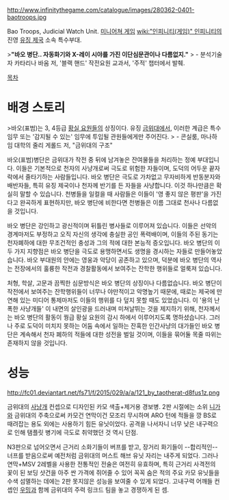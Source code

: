 http://www.infinitythegame.com/catalogue/images/280362-0401-baotroops.jpg

Bao Troops, Judicial Watch Unit. [[미니어쳐 게임]] [[wiki:"인피니티(게임)" 인피니티]]의 진영 [[유징 제국]] 소속 특수부대.

>'''"바오 병단.. 자동화기와 X-레이 시야를 가진 이단심문관이나 다름없지."'''
> - 분석기술자 카타리나 바움 저, '블랙 핸드' 작전요원 교과서, '주적' 챕터에서 발췌.

[[목차]]
= 배경 스토리 =
>바오(표범)는 3, 4등급 [[황실 요원]]들의 상징이다. 유징 [[금위대]]에서, 이러한 계급은 특수 임무 또는 '감지될 수 있는' 임무에 투입될 관원들에게만 주어진다.
> - 콘실룸, 마나하임 대학의 줄리 게롤드 저, "금위대의 구조"

바오(표범)병단은 금위대가 작전 중 뒤에 남겨놓은 잔여물들을 처리하는 정예 부대입니다. 이들은 기본적으로 천자의 사냥개로써 극도로 위험한 자들이며, 도덕의 어두운 끝자락에서 줄타기하는 사람들입니다. 바오 병단은 극도로 가차없고 무자비하게 반동분자와 배반자들, 특히 유징 제국이나 천자께 반기를 든 자들을 사냥합니다. 이것 하나만큼은 확실히 말할 수 있습니다. 천병들을 일컬을 때 사람들은 이들이 '영 좋지 않은 평판'을 가진다고 완곡하게 표현하지만, 바오 병단에 비한다면 천병들은 이름 그대로 천사나 다름없을 것입니다.

바오 병단은 강인하고 광신적이며 뒤틀린 병사들로 이루어져 있습니다. 이들은 선악의 경계마저도 부정하고 오직 자신의 생각에 충실한 공인 폭력배이며, 이들의 주된 동기는 천자폐하에 대한 무조건적인 충성과 그의 적에 대한 본능적 증오입니다. 바오 병단의 이 두 가지 지향점은 바오 병단을 극도로 용맹하면서도 생명을 경시하는 자들로 만들어놓았습니다. 바오 부대원의 안에는 영웅과 악당이 공존하고 있으며, 덕분에 바오 병단의 역사는 전장에서의 훌륭한 작전과 경찰활동에서 보여주는 잔학한 행위들로 얼룩져 있습니다.

처형, 학살, 고문과 끔찍한 심문방식은 바오 병단의 상징이나 다름없습니다. 바오 병단이 작전에서 보여주는 잔학행위들이 너무나 야만적이고 악명높기 때문에, 때로는 제국에 만연해 있는 미디어 통제마저도 이들의 행위를 다 덮지 못할 때도 있었습니다. 이 '용의 난폭한 사냥개들' 이 내면의 살인광을 드러내며 미쳐날뛰는 것을 제지하기 위해, 천자께서는 바오 병단의 활동이 꿩급 황실 요원의 감시 하에서 이루어지도록 명하셨습니다. 그러나 주로 도덕이 미치지 못하는 어둠 속에서 일하는 잔혹한 인간사냥의 대가들인 바오 병단은 계속해서 천자 폐하의 적들에 대한 성전을 벌일 것이며, 이들을 묶어둘 목줄 따위는 존재하지 않을 것입니다.
= 성능 =
http://fc01.deviantart.net/fs71/f/2015/029/a/a/121_by_taotherat-d8fus1z.png

금위대의 [[사냥개]] 컨셉으로 디자인된 카모 색출+제거용 경보병. 2판 시절에는 소위 [[니가와]] 금위대의 주축으로써 카모건 연막이건 모조리 무시하며 ARO 턴에 적들을 깡 BS로 때려잡는 용도 외에는 사용하기 힘든 유닛이었다. 공격을 나서자니 너무 낮은 내구력으로 인해 탬플릿 병기에 극도로 취약했던 것 역시 단점.

N3판으로 넘어오면서 근거리 소화기들이 버프를 받고, 장거리 화기들이 --합리적인--너프를 받음으로써 예전처럼 금위대의 머스트 해브 유닛 자리는 내주게 되었다. 그러나 연막+MSV 2레벨을 사용한 전통적인 전술은 여전히 유효하며, 특히 근거리 사격전의 꽃이 된 보딩 샷건을 아주 싼 가격에 쥐어줄 수 있어 꼭꼭 숨은 적의 주요 카모 유닛들을 수색 섬멸하는 데에는 2판 못지않은 성능을 보여줄 수 있게 되었다. 고내구력 어깨들 컨셉인 [[우밍]]과 함께 금위대의 주력 링크드 팀을 놓고 경쟁하게 된 셈.
